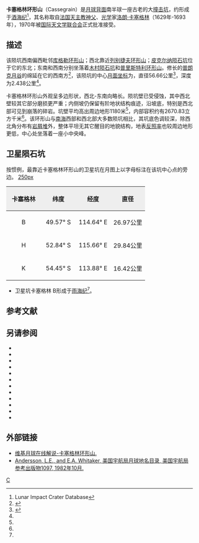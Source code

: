 {{lunar crater data|
 image=Cassegrain normal LROC.jpg|
 caption=[[月球勘测轨道飞行器|月球勘测轨道飞行器]]拍摄，偏右下为卡塞格林环形山。|
 latitude=51.95|
 N_or_S=S|
 longitude=113.30|
 E_or_W=E|
 diameter=56.66公里|
 depth=2.438公里|
 colong=248|
 eponym=[[洛朗·卡塞格林|洛朗·卡塞格林]]}}
'''卡塞格林环形山'''（Cassegrain）是[[月球背面|月球背面]]南半球一座古老的大[[撞击坑|撞击坑]]，约形成于[[酒海纪|酒海纪]]<ref name=LICD>Lunar Impact Crater Database</ref>，其名称取自[[法国|法国]][[天主教|天主教]][[神父|神父]]、[[光学|光学]]家[[洛朗·卡塞格林|洛朗·卡塞格林]]（1629年-1693年），1970年被[[国际天文学联合会|国际天文学联合会]]正式批准接受。

==描述==
该陨坑西南偏西毗邻[[库格勒环形山|库格勒环形山]]；西北靠近[[列别捷夫环形山|列别捷夫环形山]]；[[皮克尔纳陨石坑|皮克尔纳陨石坑]]位于它的东北；东南和西南分别坐落着[[木村陨石坑|木村陨石坑]]和[[普里斯特利环形山|普里斯特利环形山]]。修长的[[普朗克月谷|普朗克月谷]]的绵延在它的西南方<ref>{{Cite web |url=http://planetarynames.wr.usgs.gov/images/Lunar/lac_130_lo.pdf |title=Crater Cassegrain on LAC-130 map |accessdate=2016-07-30 |archive-date=2013-02-20 |archive-url=https://web.archive.org/web/20130220212610/http://planetarynames.wr.usgs.gov/images/Lunar/lac_130_lo.pdf |dead-url=no }}</ref>，该陨坑的中心[[月面坐标|月面坐标]]为{{Coord|51.95|S|113.3|E|globe:Moon|nogoogle=1|noosm=1}}，直径56.66公里<ref name="IAU">{{Cite web |url=http://planetarynames.wr.usgs.gov/Feature/1044 |title=Directory of the International Astronomical Union |access-date=2016-07-30 |archive-date=2017-10-09 |archive-url=https://web.archive.org/web/20171009041910/https://planetarynames.wr.usgs.gov/Feature/1044 |dead-url=no }}</ref>，深度为2.438公里<ref name="LICD"/>。

卡塞格林环形山外观呈多边形状，西北-东南向略长。陨坑壁已受侵蚀，其中西北壁较其它部分磨损更严重；内侧坡仍保留有阶地状结构痕迹，沿坡底，特别是西北部可见到崩落的碎岩。坑壁平均高出周边地形1180米<ref name="LICD"/>，内部容积约有2670.83立方千米<ref name="LICD"/>。该环形山与[[南海_(月球)|南海]]西部和西北部大多数陨坑相比，其坑底色调较深，除西北角分布有[[岩屑堆|岩屑堆]]外，整体平坦无其它醒目的地貌结构，地表[[反照率|反照率]]也较周边地形更低，中心处坐落着一座小中央峰。

==卫星陨石坑==
按惯例，最靠近卡塞格林环形山的卫星坑在月图上以字母标注在该坑中心点的旁边。
[[image:Cassegrain_sattelite_craters_map.jpg|250px]]

{| class="wikitable"
!width="25%" style="background:#eeeeee;" |卡塞格林
!width="25%" style="background:#eeeeee;" |纬度
!width="25%" style="background:#eeeeee;" |经度
!width="25%" style="background:#eeeeee;" |直径
|-
|align="center"|B
|align="center"|49.57° S
|align="center"|114.64° E
|align="center"|26.97公里
|-
|align="center"|H
|align="center"|52.84° S
|align="center"|115.66° E
|align="center"|29.84公里
|-
|align="center"|K
|align="center"|54.45° S
|align="center"|113.88° E
|align="center"|16.42公里
|}{{clear}}
* 卫星坑卡塞格林 B形成于[[雨海纪|雨海纪]]<ref name="LICD"/>。
==参考文献==
{{reflist}}
==另请参阅==
{{refbegin}}
* {{cite book
  | last1 = Andersson
  | first1 = L. E.
  | last2 = Whitaker
  | first2 = E. A.
  | authorlink2 = Ewen Whitaker
  | date = 1982
  | title = [[NASA|NASA]] Catalogue of Lunar Nomenclature
  | publisher = NASA RP-1097
  | ref = harv
  }}
* {{cite web
  | last = Blue
  | first = Jennifer
  | date = July 25, 2007
  | title = Gazetteer of Planetary Nomenclature
  | publisher = [[United_States_Geological_Survey|USGS]]
  | url = http://planetarynames.wr.usgs.gov/
  | accessdate = 2007-08-05
  | ref = harv
  | archive-date = 2012-04-08
  | archive-url = https://www.webcitation.org/66mXDr4G9?url=http://planetarynames.wr.usgs.gov/
  | dead-url = no
  }}
* {{cite book
  | last1 = Bussey
  | first1 = B.
  | authorlink1 = Ben Bussey
  | last2 = Spudis
  | first2 = P.
  | authorlink2 = Paul Spudis
  | date = 2004
  | title = The Clementine Atlas of the Moon
  | publisher = Cambridge University Press
  | location = New York
  | isbn = 978-0-521-81528-4
  | ref = harv
  }}
* {{cite book
  | last1 = Cocks
  | first1 = Elijah E.
  | last2 = Cocks
  | first2 = Josiah C.
  | date = 1995
  | title = Who's Who on the Moon: A Biographical Dictionary of Lunar Nomenclature
  | url = https://archive.org/details/isbn_9780936389271
  | publisher = Tudor Publishers
  | isbn = 978-0-936389-27-1
  | ref = harv
  }}
* {{cite web
  | last = McDowell
  | first = Jonathan
  | date = July 15, 2007
  | url = http://host.planet4589.org/astro/lunar/
  | title = Lunar Nomenclature
  | publisher = Jonathan's Space Report
  | accessdate = 2007-10-24
  | ref = harv
  | archive-date = 2012-05-26
  | archive-url = https://www.webcitation.org/67wcYNfK3?url=http://host.planet4589.org/astro/lunar/
  | dead-url = no
  }}
* {{cite journal| last1 = Menzel| first1 = D. H.| last2 = Minnaert| first2 = M.| last3 = Levin| first3 = B.| last4 = Dollfus| first4 = A.| last5 = Bell| first5 = B.| title = Report on Lunar Nomenclature by the Working Group of Commission 17 of the IAU| doi = 10.1007/BF00171763| journal = Space Science Reviews| volume = 12| issue = 2| pages = 136–186| date = 1971| bibcode = 1971SSRv...12..136M| ref = harv}}
* {{cite book
  | first = Patrick
  | last = Moore
  | authorlink = Patrick Moore
  | date = 2001
  | title = On the Moon
  | url = https://archive.org/details/patrickmooreonmo00patr
  | publisher = Sterling Publishing Co.
  | isbn = 978-0-304-35469-6
  | ref = harv
  }}
* {{cite book
  | first = Fred W.
  | last = Price
  | date = 1988
  | title = The Moon Observer's Handbook
  | publisher = Cambridge University Press
  | isbn = 978-0-521-33500-3
  | ref = harv
  }}
* {{cite book
  | last = Rükl
  | first = Antonín
  | authorlink = Antonín Rükl
  | date = 1990
  | title = Atlas of the Moon
  | publisher = Kalmbach Books
  | isbn = 978-0-913135-17-4
  | ref = harv
  }}
* {{cite book
  | last = Webb
  | first = Rev. T. W.
  | authorlink = Thomas William Webb
  | date = 1962
  | title = Celestial Objects for Common Telescopes
  | url = https://archive.org/details/celestialobjects00webb
  | edition = 6th revised
  | publisher = Dover
  | isbn = 978-0-486-20917-3
  | ref = harv
  }}
* {{cite book
  | first = Ewen A.
  | last = Whitaker
  | authorlink = Ewen Whitaker
  | date = 1999
  | title = Mapping and Naming the Moon
  | publisher = Cambridge University Press
  | isbn = 978-0-521-62248-6
  | ref = harv
  }}
* {{cite book
  | first = Peter T.
  | last = Wlasuk
  | date = 2000
  | title = Observing the Moon
  | publisher = Springer
  | isbn = 978-1-85233-193-1
  | ref = harv
 }}
{{refend}}

==外部链接==
*[http://the-moon.wikispaces.com/Cassegrain 维基月球在线解说-卡塞格林环形山.]{{Wayback|url=http://the-moon.wikispaces.com/Cassegrain |date=20150115062533 }} 
*[http://planet4589.org/astro/lunar/RP-1097.pdf Andersson, L.E., and E.A. Whitaker, 美国宇航局月球地名目录, 美国宇航局参考出版物1097, 1982年10月.]{{Wayback|url=http://planet4589.org/astro/lunar/RP-1097.pdf |date=20141006125838 }}

[[Category:月球环形山|C]]
{{月球環形山 (C-F)}}